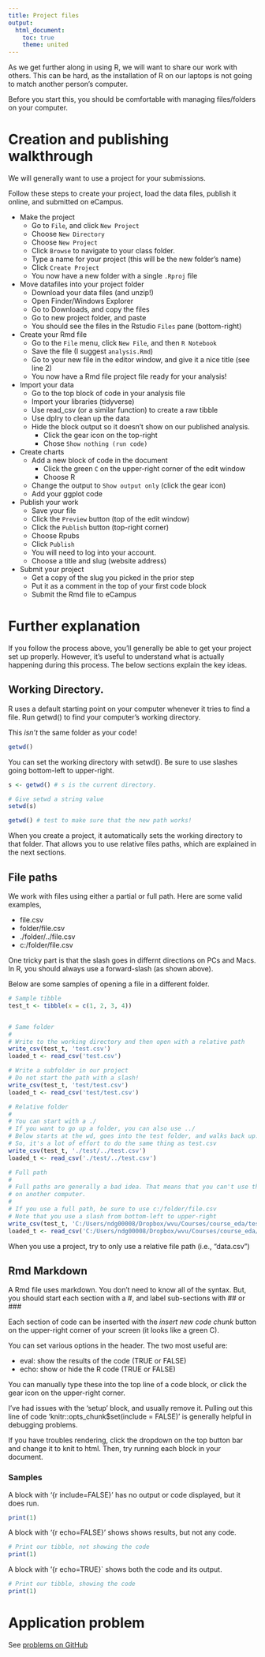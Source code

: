 ```yaml
---
title: Project files
output: 
  html_document:
    toc: true
    theme: united
---
```


As we get further along in using R, we will want to share our work with others. This can be hard, as the installation of R on our laptops is not going to match another person's computer.

Before you start this, you should be comfortable with managing files/folders on your computer. 

# Creation and publishing walkthrough

We will generally want to use a project for your submissions. 

Follow these steps to create your project, load the data files, publish it 
online, and submitted on eCampus.

- Make the project
  - Go to `File`, and click `New Project`
  - Choose `New Directory` 
  - Choose `New Project`
  - Click `Browse` to navigate to your class folder.
  - Type a name for your project (this will be the new folder's name)
  - Click `Create Project`
  - You now have a new folder with a single `.Rproj` file
- Move datafiles into your project folder
  - Download your data files (and unzip!)
  - Open Finder/Windows Explorer
  - Go to Downloads, and copy the files
  - Go to new project folder, and paste
  - You should see the files in the Rstudio `Files` pane (bottom-right)
- Create your Rmd file
  - Go to the `File` menu, click `New File`, and then `R Notebook`
  - Save the file (I suggest `analysis.Rmd`)
  - Go to your new file in the editor window, and give it a nice title (see line 2)
  - You now have a Rmd file project file ready for your analysis!
- Import your data
  - Go to the top block of code in your analysis file
  - Import your libraries (tidyverse)
  - Use read_csv (or a similar function) to create a raw tibble
  - Use dplry to clean up the data
  - Hide the block output so it doesn't show on our published analysis.
    - Click the gear icon on the top-right
    - Chose `Show nothing (run code)`
- Create charts
  - Add a new block of code in the document
    - Click the green `C` on the upper-right corner of the edit window
    - Choose R
  - Change the output to `Show output only` (click the gear icon)
  - Add your ggplot code
- Publish your work
  - Save your file
  - Click the `Preview` button (top of the edit window)
  - Click the `Publish` button (top-right corner)
  - Choose Rpubs
  - Click `Publish`
  - You will need to log into your account. 
  - Choose a title and slug (website address)
- Submit your project
  - Get a copy of the slug you picked in the prior step
  - Put it as a comment in the top of your first code block
  - Submit the Rmd file to eCampus

# Further explanation

If you follow the process above, you'll generally be able to get your project
set up properly. However, it's useful to understand what is actually 
happening during this process. The below sections explain the key ideas.

## Working Directory. 

R uses a default starting point on your computer whenever it tries to find a file.
Run getwd() to find your computer's working directory.

This *isn't* the same folder as your code! 

```r
getwd()
```

You can set the working directory with setwd(). Be sure to use slashes going bottom-left to upper-right.


```r
s <- getwd() # s is the current directory.

# Give setwd a string value 
setwd(s)

getwd() # test to make sure that the new path works!
```

When you create a project, it automatically sets the working directory to 
that folder. That allows you to use relative files paths, which are explained
in the next sections.


## File paths

We work with files using either a partial or full path. Here are some valid
examples,

- file.csv
- folder/file.csv
- ./folder/../file.csv
- c:/folder/file.csv

One tricky part is that the slash goes in differnt directions on PCs and Macs. In R, you should always use a forward-slash (as shown above).

Below are some samples of opening a file in a different folder.

```r
# Sample tibble
test_t <- tibble(x = c(1, 2, 3, 4))


# Same folder
# 
# Write to the working directory and then open with a relative path
write_csv(test_t, 'test.csv')
loaded_t <- read_csv('test.csv')

# Write a subfolder in our project
# Do not start the path with a slash!
write_csv(test_t, 'test/test.csv')
loaded_t <- read_csv('test/test.csv')

# Relative folder
# 
# You can start with a ./
# If you want to go up a folder, you can also use ../
# Below starts at the wd, goes into the test folder, and walks back up.
# So, it's a lot of effort to do the same thing as test.csv 
write_csv(test_t, './test/../test.csv')
loaded_t <- read_csv('./test/../test.csv')

# Full path
# 
# Full paths are generally a bad idea. That means that you can't use the code
# on another computer.
# 
# If you use a full path, be sure to use c:/folder/file.csv
# Note that you use a slash from bottom-left to upper-right
write_csv(test_t, 'C:/Users/ndg00008/Dropbox/wvu/Courses/course_eda/test.csv')
loaded_t <- read_csv('C:/Users/ndg00008/Dropbox/wvu/Courses/course_eda/test.csv')
```

When you use a project, try to only use a relative file path (i.e., "data.csv")


## Rmd Markdown

A Rmd file uses markdown. You don't need to know all of the syntax. But, you
should start each section with a #, and label sub-sections
with ## or ###

Each section of code can be inserted with the *insert new code chunk* button
on the upper-right corner of your screen (it looks like a green C).

You can set various options in the header. The two most useful are:

- eval: show the results of the code (TRUE or FALSE)
- echo: show or hide the R code (TRUE or FALSE)

You can manually type these into the top line of a code block, or click
the gear icon on the upper-right corner.

I've had issues with the 'setup' block, and usually remove it.
Pulling out this line of code 'knitr::opts_chunk$set(include = FALSE)' is generally helpful in debugging problems.

If you have troubles rendering, click the dropdown on the top button bar and change it to knit to html. Then, try running each block in your document.

### Samples

A block with '{r include=FALSE}' has no output or code displayed, but it does run.

```r
print(1)
```

A block with '{r echo=FALSE}' shows shows results, but not any code.

```r
# Print our tibble, not showing the code
print(1)
```

A block with '{r echo=TRUE}` shows both the code and its output.

```r
# Print our tibble, showing the code
print(1)
```

# Application problem

See [problems on GitHub](https://github.com/profgarrett/course_eda_problems/tree/main/r04-project-files)